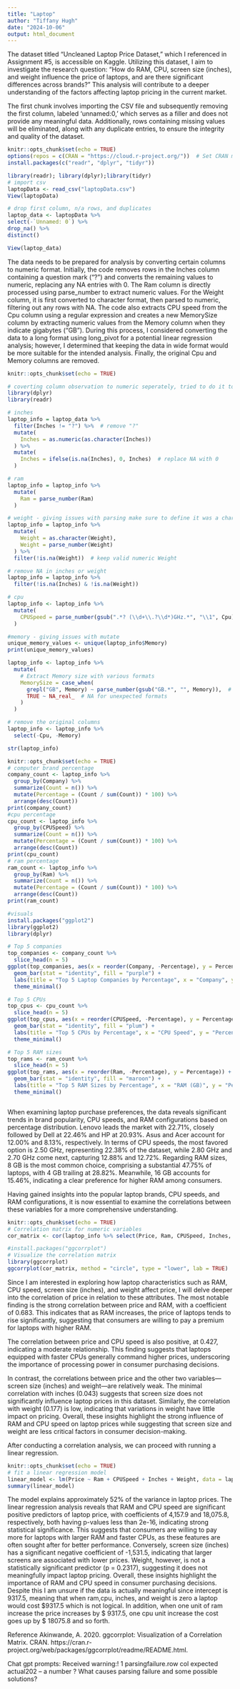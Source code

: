---
title: "Laptop"
author: "Tiffany Hugh"
date: "2024-10-06"
output: html_document
---
The dataset titled "Uncleaned Laptop Price Dataset," which I referenced in Assignment #5, is accessible on Kaggle. Utilizing this dataset, I aim to investigate the research question: "How do RAM, CPU, screen size (inches), and weight influence the price of laptops, and are there significant differences across brands?" This analysis will contribute to a deeper understanding of the factors affecting laptop pricing in the current market.

The first chunk involves importing the CSV file and subsequently removing the first column, labeled 'unnamed:0,' which serves as a filler and does not provide any meaningful data. Additionally, rows containing missing values will be eliminated, along with any duplicate entries, to ensure the integrity and quality of the dataset.
```{r setup, include=TRUE}
knitr::opts_chunk$set(echo = TRUE)
options(repos = c(CRAN = "https://cloud.r-project.org/"))  # Set CRAN mirror
install.packages(c("readr", "dplyr", "tidyr")) 

library(readr); library(dplyr);library(tidyr) 
# import csv 
laptopData <- read_csv("laptopData.csv")
View(laptopData)

# drop first column, n/a rows, and duplicates 
laptop_data <- laptopData %>%
select(-`Unnamed: 0`) %>%       
drop_na() %>%                   
distinct()                      

View(laptop_data)
```
The data needs to be prepared for analysis by converting certain columns to numeric format. Initially, the code removes rows in the Inches column containing a question mark ("?") and converts the remaining values to numeric, replacing any NA entries with 0. The Ram column is directly processed using parse_number to extract numeric values. For the Weight column, it is first converted to character format, then parsed to numeric, filtering out any rows with NA. The code also extracts CPU speed from the Cpu column using a regular expression and creates a new MemorySize column by extracting numeric values from the Memory column when they indicate gigabytes ("GB"). During this process, I considered converting the data to a long format using long_pivot for a potential linear regression analysis; however, I determined that keeping the data in wide format would be more suitable for the intended analysis. Finally, the original Cpu and Memory columns are removed.
```{r setup1, include=TRUE}
knitr::opts_chunk$set(echo = TRUE)

# coverting column observation to numeric seperately, tried to do it together but delete all obervation because some coulmns had to remove non-numeric and parse before converting to numeric...
library(dplyr)
library(readr)

# inches 
laptop_info = laptop_data %>%
  filter(Inches != "?") %>%  # remove "?"
  mutate(
    Inches = as.numeric(as.character(Inches)) 
  ) %>%
  mutate(
    Inches = ifelse(is.na(Inches), 0, Inches)  # replace NA with 0
  )

# ram 
laptop_info = laptop_info %>%
  mutate(
    Ram = parse_number(Ram)  
  )

# weight - giving issues with parsing make sure to define it was a chara turning to numeric 
laptop_info = laptop_info %>%
  mutate(
    Weight = as.character(Weight),  
    Weight = parse_number(Weight)    
  ) %>%
  filter(!is.na(Weight))  # keep valid numeric Weight

# remove NA in inches or weight
laptop_info = laptop_info %>%
  filter(!is.na(Inches) & !is.na(Weight))

# cpu
laptop_info <- laptop_info %>%
  mutate(
    CPUSpeed = parse_number(gsub(".*? (\\d+\\.?\\d*)GHz.*", "\\1", Cpu))  # Extracting CPU speed in GHz
  ) 

#memory - giving issues with mutate
unique_memory_values <- unique(laptop_info$Memory)
print(unique_memory_values)

laptop_info <- laptop_info %>%
  mutate(
    # Extract Memory size with various formats
    MemorySize = case_when(
      grepl("GB", Memory) ~ parse_number(gsub("GB.*", "", Memory)),  # Extract size if it contains "GB"
      TRUE ~ NA_real_  # NA for unexpected formats
    )
  ) 

# remove the original columns 
laptop_info <- laptop_info %>%
  select(-Cpu, -Memory)

str(laptop_info)

```

```{r setup2, include=TRUE}
knitr::opts_chunk$set(echo = TRUE)
# computer brand percentage
company_count <- laptop_info %>%
  group_by(Company) %>%
  summarize(Count = n()) %>%
  mutate(Percentage = (Count / sum(Count)) * 100) %>%
  arrange(desc(Count))
print(company_count)
#cpu percentage 
cpu_count <- laptop_info %>%
  group_by(CPUSpeed) %>%
  summarize(Count = n()) %>%
  mutate(Percentage = (Count / sum(Count)) * 100) %>%
  arrange(desc(Count))
print(cpu_count)
# ram percentage 
ram_count <- laptop_info %>%
  group_by(Ram) %>%
  summarize(Count = n()) %>%
  mutate(Percentage = (Count / sum(Count)) * 100) %>%
  arrange(desc(Count))
print(ram_count)

#visuals 
install.packages("ggplot2")
library(ggplot2)
library(dplyr)

# Top 5 companies
top_companies <- company_count %>%
  slice_head(n = 5)
ggplot(top_companies, aes(x = reorder(Company, -Percentage), y = Percentage)) +
  geom_bar(stat = "identity", fill = "purple") +
  labs(title = "Top 5 Laptop Companies by Percentage", x = "Company", y = "Percentage (%)") +
  theme_minimal()

# Top 5 CPUs
top_cpus <- cpu_count %>%
  slice_head(n = 5)
ggplot(top_cpus, aes(x = reorder(CPUSpeed, -Percentage), y = Percentage)) +
  geom_bar(stat = "identity", fill = "plum") +
  labs(title = "Top 5 CPUs by Percentage", x = "CPU Speed", y = "Percentage (%)") +
  theme_minimal()

# Top 5 RAM sizes
top_rams <- ram_count %>%
  slice_head(n = 5)
ggplot(top_rams, aes(x = reorder(Ram, -Percentage), y = Percentage)) +
  geom_bar(stat = "identity", fill = "maroon") +
  labs(title = "Top 5 RAM Sizes by Percentage", x = "RAM (GB)", y = "Percentage (%)") +
  theme_minimal()



```
When examining laptop purchase preferences, the data reveals significant trends in brand popularity, CPU speeds, and RAM configurations based on percentage distribution. Lenovo leads the market with 22.71%, closely followed by Dell at 22.46% and HP at 20.93%. Asus and Acer account for 12.00% and 8.13%, respectively. In terms of CPU speeds, the most favored option is 2.50 GHz, representing 22.38% of the dataset, while 2.80 GHz and 2.70 GHz come next, capturing 12.88% and 12.72%. Regarding RAM sizes, 8 GB is the most common choice, comprising a substantial 47.75% of laptops, with 4 GB trailing at 28.82%. Meanwhile, 16 GB accounts for 15.46%, indicating a clear preference for higher RAM among consumers.

Having gained insights into the popular laptop brands, CPU speeds, and RAM configurations, it is now essential to examine the correlations between these variables for a more comprehensive understanding.
```{r setup3, include=TRUE}
knitr::opts_chunk$set(echo = TRUE)
# Correlation matrix for numeric variables
cor_matrix <- cor(laptop_info %>% select(Price, Ram, CPUSpeed, Inches, Weight), use = "complete.obs")

#install.packages("ggcorrplot")
# Visualize the correlation matrix
library(ggcorrplot)
ggcorrplot(cor_matrix, method = "circle", type = "lower", lab = TRUE)

```
Since I am interested in exploring how laptop characteristics such as RAM, CPU speed, screen size (inches), and weight affect price, I will delve deeper into the correlation of price in relation to these attributes. The most notable finding is the strong correlation between price and RAM, with a coefficient of 0.683. This indicates that as RAM increases, the price of laptops tends to rise significantly, suggesting that consumers are willing to pay a premium for laptops with higher RAM.

The correlation between price and CPU speed is also positive, at 0.427, indicating a moderate relationship. This finding suggests that laptops equipped with faster CPUs generally command higher prices, underscoring the importance of processing power in consumer purchasing decisions.

In contrast, the correlations between price and the other two variables—screen size (inches) and weight—are relatively weak. The minimal correlation with inches (0.043) suggests that screen size does not significantly influence laptop prices in this dataset. Similarly, the correlation with weight (0.177) is low, indicating that variations in weight have little impact on pricing. Overall, these insights highlight the strong influence of RAM and CPU speed on laptop prices while suggesting that screen size and weight are less critical factors in consumer decision-making.

After conducting a correlation analysis, we can proceed with running a linear regression.
```{r setup4, include=TRUE}
knitr::opts_chunk$set(echo = TRUE)
# fit a linear regression model
linear_model <- lm(Price ~ Ram + CPUSpeed + Inches + Weight, data = laptop_info)
summary(linear_model)

```
The model explains approximately 52% of the variance in laptop prices. The linear regression analysis reveals that RAM and CPU speed are significant positive predictors of laptop price, with coefficients of 4,157.9 and 18,075.8, respectively, both having p-values less than 2e-16, indicating strong statistical significance. This suggests that consumers are willing to pay more for laptops with larger RAM and faster CPUs, as these features are often sought after for better performance. Conversely, screen size (inches) has a significant negative coefficient of -1,531.5, indicating that larger screens are associated with lower prices. Weight, however, is not a statistically significant predictor (p = 0.2317), suggesting it does not meaningfully impact laptop pricing. Overall, these insights highlight the importance of RAM and CPU speed in consumer purchasing decisions. Despite this I am unsure if the data is actually meaningful since intercept is 9317.5, meaning that when ram,cpu, inches, and weight is zero a laptop would cost $9317.5 which is not logical. In addition, when one unit of ram increase the price increases by $ 9317.5, one cpu unit increase the cost goes up by $ 18075.8 and so forth. 

Reference
Akinwande, A. 2020. ggcorrplot: Visualization of a Correlation Matrix. CRAN. https://cran.r-project.org/web/packages/ggcorrplot/readme/README.html.

Chat gpt prompts:
Received warning:! 1 parsingfailure.row col expected actual202  -- a number ?  What causes parsing failure and some possible solutions? 

